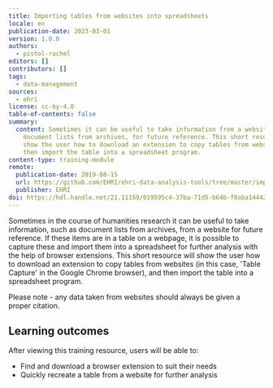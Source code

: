 ```yaml
---
title: Importing tables from websites into spreadsheets
locale: en
publication-date: 2023-03-01
version: 1.0.0
authors:
  - pistol-rachel
editors: []
contributors: []
tags:
  - data-management
sources:
  - ehri
license: cc-by-4.0
table-of-contents: false
summary:
  content: Sometimes it can be useful to take information from a website, such as
    document lists from archives, for future reference. This short resource will
    show the user how to download an extension to copy tables from websites and
    then import the table into a spreadsheet program.
content-type: training-module
remote:
  publication-date: 2019-08-15
  url: https://github.com/EHRI/ehri-data-analysis-tools/tree/master/importing-web-tables
  publisher: EHRI
doi: https://hdl.handle.net/21.11159/019595c4-37ba-71d5-b64b-f0aba14442ab
---
```

Sometimes in the course of humanities research it can be useful to take information, such as document lists from archives, from a website for future reference. If these items are in a table on a webpage, it is possible to capture these and import them into a spreadsheet for further analysis with the help of browser extensions.  This short resource will show the user how to download an extension to copy tables from websites (in this case, 'Table Capture' in the Google Chrome browser), and then import the table into a spreadsheet program.

Please note - any data taken from websites should always be given a proper citation.

## L﻿earning outcomes

A﻿fter viewing this training resource, users will be able to:

* Find and download a browser extension to suit their needs
* Quickly recreate a table from a website for further analysis

<ExternalResource title="Interested in learning more?" subtitle="Check out Importing tables from websites into spreadsheets" url="https://github.com/EHRI/ehri-data-analysis-tools/tree/master/importing-web-tables#readme" />
